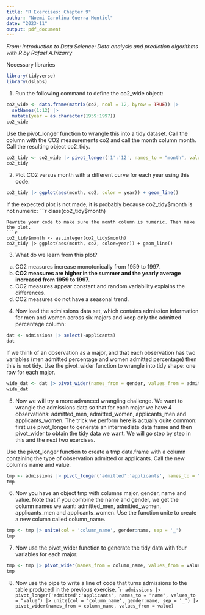```yaml
---
title: "R Exercises: Chapter 9"
author: "Noemi Carolina Guerra Montiel"
date: "2023-11"
output: pdf_document
---
```


*From: Introduction to Data Science: Data analysis and prediction algorithms with R by Rafael A.Irizarry*

Necessary libraries
```r
library(tidyverse) 
library(dslabs)
```


1. Run the following command to define the co2_wide object:
```r
co2_wide <- data.frame(matrix(co2, ncol = 12, byrow = TRUE)) |> 
  setNames(1:12) |>
  mutate(year = as.character(1959:1997))
co2_wide
```
Use the pivot_longer function to wrangle this into a tidy dataset. Call the column with the CO2 measurements co2 and call the month column month. Call the resulting object co2_tidy.
```r
co2_tidy <- co2_wide |> pivot_longer('1':'12', names_to = "month", values_to = "co2")
co2_tidy 
```

2. Plot CO2 versus month with a different curve for each year using this code:
```r
co2_tidy |> ggplot(aes(month, co2, color = year)) + geom_line()
```

If the expected plot is not made, it is probably because co2_tidy$month is not numeric:
```r
class(co2_tidy$month)
```
Rewrite your code to make sure the month column is numeric. Then make the plot.
```r
co2_tidy$month <- as.integer(co2_tidy$month)
co2_tidy |> ggplot(aes(month, co2, color=year)) + geom_line()
```
3. What do we learn from this plot?

a. CO2 measures increase monotonically from 1959 to 1997.
b. **CO2 measures are higher in the summer and the yearly average increased from 1959 to 1997.**
c. CO2 measures appear constant and random variability explains the differences.
d. CO2 measures do not have a seasonal trend.

4. Now load the admissions data set, which contains admission information for men and women across six majors and keep only the admitted percentage column:
```r
dat <- admissions |> select(-applicants)
dat
```
If we think of an observation as a major, and that each observation has two variables (men admitted percentage and women admitted percentage) then this is not tidy. Use the pivot_wider function to wrangle into tidy shape: one row for each major.
```r
wide_dat <- dat |> pivot_wider(names_from = gender, values_from = admitted)
wide_dat
```
5. Now we will try a more advanced wrangling challenge. We want to wrangle the admissions data so that for each major we have 4 observations: admitted_men, admitted_women, applicants_men and applicants_women. The trick we perform here is actually quite common: first use pivot_longer to generate an intermediate data frame and then pivot_wider to obtain the tidy data we want. We will go step by step in this and the next two exercises.

Use the pivot_longer function to create a tmp data.frame with a column containing the type of observation admitted or applicants. Call the new columns name and value.
```r
tmp <- admissions |> pivot_longer('admitted':'applicants', names_to = "name", values_to = "value")
tmp
```
6. Now you have an object tmp with columns major, gender, name and value. Note that if you combine the name and gender, we get the column names we want: admitted_men, admitted_women, applicants_men and applicants_women. Use the function unite to create a new column called column_name.
```r
tmp <- tmp |> unite(col = 'column_name', gender:name, sep = '_')
tmp
```


7. Now use the pivot_wider function to generate the tidy data with four variables for each major.
```r
tmp <- tmp |> pivot_wider(names_from = column_name, values_from = value)
tmp
```


8. Now use the pipe to write a line of code that turns admissions to the table produced in the previous exercise.
````r
admissions |> pivot_longer('admitted':'applicants', names_to = "name", values_to = "value") |> unite(col = 'column_name', gender:name, sep = '_') |> pivot_wider(names_from = column_name, values_from = value)
```

